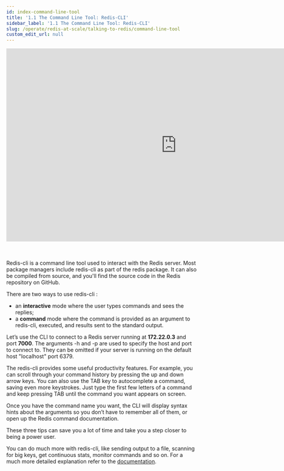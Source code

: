 ```yaml
---
id: index-command-line-tool
title: '1.1 The Command Line Tool: Redis-CLI'
sidebar_label: '1.1 The Command Line Tool: Redis-CLI'
slug: /operate/redis-at-scale/talking-to-redis/command-line-tool
custom_edit_url: null
---
```



<div align="center">
<iframe width="896" height="509" src="https://www.youtube.com/embed/VenGyryG4OE" title="YouTube video player" frameborder="0" allow="accelerometer; autoplay; clipboard-write; encrypted-media; gyroscope; picture-in-picture" allowfullscreen></iframe>
</div>
<br />
<br />
<p>Redis-cli is a command line tool used to interact with the Redis server. Most package managers include redis-cli as part of the redis package.  It can also be compiled from source, and you'll find the source code in the Redis repository on GitHub.</p>

There are two ways to use redis-cli :
- an <b>interactive</b> mode where the user types commands and sees the replies;
- a <b>command</b> mode where the command is provided as an argument to redis-cli, executed, and results sent to the standard output.

Let’s use the CLI to connect to a Redis server running at <b>172.22.0.3</b>  and port <b>7000</b>. The arguments -h and -p are used to specify the host and port to connect to. They  can be omitted if your server is running on the default host "localhost" port 6379.

The redis-cli provides some useful productivity features. For example, you can scroll through your command history by pressing the up and down arrow keys. You can also use the TAB key to autocomplete a command, saving even more keystrokes. Just type the first few letters of a command and keep pressing TAB until the command you want appears on screen.

Once you have the command name you want, the CLI will display syntax hints about the arguments so you don’t have to remember all of them, or open up the Redis command documentation.

These three tips can save you a lot of time and take you a step closer to being a power user.

You can do much more with redis-cli, like sending output to a file, scanning for big keys, get continuous stats, monitor commands and so on. For a much more detailed explanation refer to the [documentation](https://redis.io/docs/manual/cli/).
